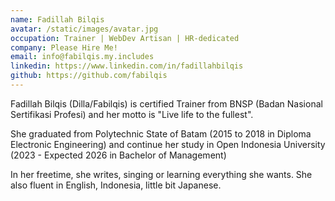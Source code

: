 ```yaml
---
name: Fadillah Bilqis
avatar: /static/images/avatar.jpg
occupation: Trainer | WebDev Artisan | HR-dedicated
company: Please Hire Me!
email: info@fabilqis.my.includes
linkedin: https://www.linkedin.com/in/fadillahbilqis
github: https://github.com/fabilqis
---
```


Fadillah Bilqis (Dilla/Fabilqis) is certified Trainer from BNSP (Badan Nasional Sertifikasi Profesi) and her motto is "Live life to the fullest".

She graduated from Polytechnic State of Batam (2015 to 2018 in Diploma Electronic Engineering) and continue her study in Open Indonesia University (2023 - Expected 2026 in Bachelor of Management)

In her freetime, she writes, singing or learning everything she wants. She also fluent in English, Indonesia, little bit Japanese.